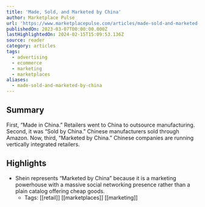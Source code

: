 ```yaml
---
title: 'Made, Sold, and Marketed by China'
author: Marketplace Pulse
url: 'https://www.marketplacepulse.com/articles/made-sold-and-marketed-by-china'
publishedOn: 2023-03-07T00:00:00.000Z
lastHighlightedOn: 2024-02-15T15:09:53.136Z
source: reader
category: articles
tags:
  - advertising
  - ecommerce
  - marketing
  - marketplaces
aliases:
  - made-sold-and-marketed-by-china
---
```

## Summary

First, “Made in China.” Retailers went to China to outsource manufacturing. Second, it was “Sold by China.” Chinese manufacturers sold through Amazon. Now, third, “Marketed by China.” Chinese companies are running vertically integrated retailers.

## Highlights
- Shein represents “Marketed by China” because it is a marketing powerhouse with a massive social networking presence rather than a plain catalog offering cheap goods.
    - Tags: [[retail]] [[marketplaces]] [[marketing]]
